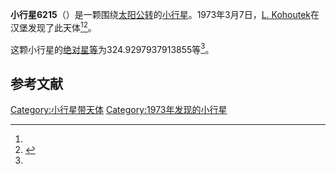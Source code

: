 {{Infobox planet
| bgcolour = #FFFFC0
| name = 6215
| symbol = 
| image = 
| caption = 
| discovery = yes
| discovery_ref = 
| discoverer = [[L._Kohoutek|L. Kohoutek]]
| discovery_site = [[汉堡|汉堡]] 
| discovered = 1973年3月7日
| designations = yes
| mp_name = 
| named_after = 
| alt_names = 1973 EK/ 1977 AA1 / 1982 DC5
| mp_category = [[主带小行星|主带小行星]]
| orbit_ref = <ref name="a">[http://ssd.jpl.nasa.gov/sbdb.cgi?sstr=6215 6215] {{Wayback|url=http://ssd.jpl.nasa.gov/sbdb.cgi?sstr=6215 |date=20110610023314 }}，小行星數據庫瀏覽器（JPL Small-Body Database Browser）－[[美国国家航空航天局|美国国家航空航天局]]喷气推进实验室</ref>
| epoch = 2456400.5 (2013年4月18日更新)
| aphelion = {{convert|2.878837960703134|AU|km|3|abbr=on|lk=out}}
| perihelion = {{convert|2.520853479373215|AU|km|3|abbr=on}}
| semimajor = {{convert|2.699845720038174|AU|km|3|abbr=on}}
| eccentricity = 0.066297211
| period = 1620.342593 [[日|日]]<br />4.44[[儒略年|儒略年]]
| avg_speed = 
| inclination = 1.642973755086232
| asc_node = 197.3678262739706
| mean_anomaly = 
| arg_peri = 324.9297937913855
| satellites = 
| physical_characteristics = yes
| dimensions = 
| mass = 
| density = 
| surface_grav = 
| escape_velocity = 
| sidereal_day = 
| axial_tilt = 
| pole_ecliptic_lat = 
| pole_ecliptic_lon = 
| albedo = 
| temperatures= 
| temp_name1 = 
| mean_temp_1 = 
| max_temp_1 = 
| temp_name2 = 
| max_temp_2 = 
| spectral_type = 
| abs_magnitude = 324.9297937913855
}}

'''小行星6215'''（{{lang-en|6215}}）是一颗围绕[[太阳|太阳]][[公转|公转]]的[[小行星|小行星]]。1973年3月7日，[[L._Kohoutek|L. Kohoutek]]在汉堡发现了此天体<ref name="a" /><ref>{{cite news|title=小行星列表|url=http://cfa-www.harvard.edu/iau/lists/NumberedMPs.txt|accessdate=2013-07-08|newspaper=哈佛大学|archive-date=2008-05-17|archive-url=https://web.archive.org/web/20080517010638/http://cfa-www.harvard.edu/iau/lists/NumberedMPs.txt|dead-url=no}}</ref>。

这颗小行星的[[绝对星等|绝对星等]]为324.9297937913855等<ref name="a" />。

==参考文献==
{{reflist}}
{{Minor Planet Number|[[小行星6214|小行星6214]]|[[小行星6216|小行星6216]]}}

{{小天体}}

[[Category:小行星带天体|Category:小行星带天体]]
[[Category:1973年发现的小行星|Category:1973年发现的小行星]]

{{asteroid-stub}}